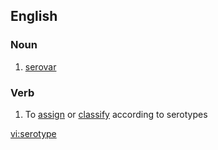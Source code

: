 ==English==

===Noun===
{{en-noun}}

# [[serovar]]

===Verb===
{{en-verb|serotyp|ing}}

# To [[assign]] or [[classify]] according to serotypes

[[vi:serotype]]